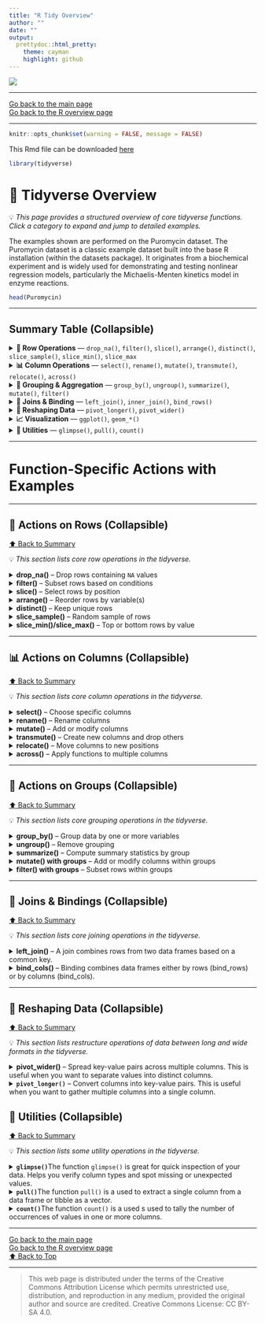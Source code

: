 ```yaml
---
title: "R Tidy Overview"
author: ""
date: ""
output: 
  prettydoc::html_pretty:
    theme: cayman
    highlight: github
---
```


![](../hanze/hanze.png)

---

[Go back to the main page](../index.html)  
[Go back to the R overview page](../R/R_01_index.html)  

---

```r
knitr::opts_chunk$set(warning = FALSE, message = FALSE) 
```

This Rmd file can be downloaded [here](./R_00_tidy_overview.Rmd)

```r
library(tidyverse)
```


# 📘 Tidyverse Overview

💡 *This page provides a structured overview of core tidyverse functions.  
Click a category to expand and jump to detailed examples.*

The examples shown are performed on the Puromycin dataset. The Puromycin dataset is a classic example dataset built into the base R installation (within the datasets package). It originates from a biochemical experiment and is widely used for demonstrating and testing nonlinear regression models, particularly the Michaelis-Menten kinetics model in enzyme reactions.

```r
head(Puromycin)
```


---

## Summary Table (Collapsible)

<details>
<summary><strong>🧩 Row Operations</strong> — `drop_na()`, `filter()`, `slice()`, `arrange()`, `distinct()`, `slice_sample()`, `slice_min()`, `slice_max`</summary>

Select, subset, or reorder rows.  
➡️ [See Row Actions ↓](#row-operations)
</details>

<details>
<summary><strong>📊 Column Operations</strong> — `select()`, `rename()`, `mutate()`, `transmute()`, `relocate()`, `across()`</summary>

Choose, rename, or transform columns.  
➡️ [See Column Actions ↓](#column-operations)
</details>

<details>
<summary><strong>🧮 Grouping & Aggregation</strong> — `group_by()`, `ungroup()`, `summarize()`, `mutate()`, `filter()`</summary>

Split data into groups and compute summaries.  
➡️ [See Group Actions ↓](#grouping)
</details>

<details>
<summary><strong>🔗 Joins & Binding</strong> — `left_join()`, `inner_join()`, `bind_rows()`</summary>

Combine multiple data frames.  
➡️ [See Join Actions ↓](#joins)
</details>

<details>
<summary><strong>🔄 Reshaping Data</strong> — `pivot_longer()`, `pivot_wider()`</summary>

Restructure data between long and wide formats.  
➡️ [See Reshaping ↓](#reshaping)
</details>

<details>
<summary><strong>📈 Visualization</strong> — `ggplot()`, `geom_*()`</summary>

Create and customize plots.  
➡️ [See Visualization ↓](#visualization)
</details>

<details>
<summary><strong>🧰 Utilities</strong> — `glimpse()`, `pull()`, `count()`</summary>

Inspect or extract data quickly.  
➡️ [See Utilities ↓](#utilities)
</details>

---


# Function-Specific Actions with Examples

---

## 🧩 Actions on Rows (Collapsible) {#row-operations}

[⬆️ Back to Summary](#tidyverse-overview)

💡 *This section lists core row operations in the tidyverse.*

<details>
<summary><strong>drop_na()</strong> – Drop rows containing `NA` values</summary>

First create a copy with an `NA` value: 

```r
Puro_with_NA <- as.tibble(Puromycin) # create a copy
Puro_with_NA[1, 2] <- NA # replace row 1, column 2 with NA
Puro_with_NA
```

And drop the row with the NA:  

```r
# Drop row with NA
Puro_with_NA %>% drop_na() 
```


</details>

<details>
<summary><strong>filter()</strong> – Subset rows based on conditions</summary>

```r
# Keep only rows where rate > 200
Puromycin %>% filter(rate > 200)
```

Selects rows that meet logical conditions. Supports multiple conditions with `&` (and) or `|` (or).  
</details>

<details>
<summary><strong>slice()</strong> – Select rows by position</summary>

```r
# Keep the first 5 rows
Puromycin %>% slice(1:5)
```

Select rows by numeric positions or helpers like `slice_head()` or `slice_tail()`.  
</details>

<details>
<summary><strong>arrange()</strong> – Reorder rows by variable(s)</summary>

```r
# Sort by rate descending
Puromycin %>% arrange(desc(rate))
```

Orders rows by one or more columns. Use `desc()` for descending order.  
</details>

<details>
<summary><strong>distinct()</strong> – Keep unique rows</summary>

```r
# Keep unique values of rate
Puromycin %>% distinct(rate)
```

Removes duplicate rows based on one or more columns.  
</details>

<details>
<summary><strong>slice_sample()</strong> – Random sample of rows</summary>

```r
# Randomly sample 3 rows
Puromycin %>% slice_sample(n = 3)
```

Randomly selects rows; can sample fractionally with `prop`.  
</details>

<details>
<summary><strong>slice_min()/slice_max()</strong> – Top or bottom rows by value</summary>

```r
# 3 rows with highest rate
Puromycin %>% slice_max(rate, n = 3)
```

Select rows with minimum or maximum values of a variable.  
</details>

---

## 📊 Actions on Columns (Collapsible) {#column-operations}

[⬆️ Back to Summary](#tidyverse-overview)

💡 *This section lists core column operations in the tidyverse.*

<details>
<summary><strong>select()</strong> – Choose specific columns</summary>

```r
# Select columns conc and rate
Puromycin %>% select(conc, rate)
```

Keeps only the specified columns. Can use helper functions like `starts_with()`, `ends_with()`, or `contains()`.  
</details>

<details>
<summary><strong>rename()</strong> – Rename columns</summary>

```r
# Rename conc to conc_ppm
Puromycin %>% rename(conc_ppm = conc)
```

Changes column names without altering the data.  
</details>

<details>
<summary><strong>mutate()</strong> – Add or modify columns</summary>

```r
# Add a new column rate_per_conc
Puromycin %>% mutate(rate_per_conc = rate / conc)
```

Creates new columns or modifies existing ones using expressions.  
</details>

<details>
<summary><strong>transmute()</strong> – Create new columns and drop others</summary>

```r
# Keep only rate_per_conc column
Puromycin %>% transmute(rate_per_conc = rate / conc)
```

Generates new columns and drops all others in the output.  
</details>

<details>
<summary><strong>relocate()</strong> – Move columns to new positions</summary>

```r
# Move state column to the first position
Puromycin %>% relocate(state, .before = 1)
```

Reorders columns without changing data.  
</details>

<details>
<summary><strong>across()</strong> – Apply functions to multiple columns</summary>

```r
# Convert all numeric columns to log scale
Puromycin %>% mutate(across(where(is.numeric), log))
```

Applies a function across selected columns, often used inside `mutate()` or `summarize()`.  
</details>

---

## 🧮 Actions on Groups (Collapsible) {#grouping}

[⬆️ Back to Summary](#tidyverse-overview)

💡 *This section lists core grouping operations in the tidyverse.*

<details>
<summary><strong>group_by()</strong> – Group data by one or more variables</summary>

```r
# Group by conc
Puromycin %>% group_by(conc)
```

Creates groups in the data for subsequent summarization or manipulation.  
</details>

<details>
<summary><strong>ungroup()</strong> – Remove grouping</summary>

```r
# Remove grouping
Puromycin %>% group_by(conc) %>% ungroup()
```

Removes existing groups, returning data to normal ungrouped structure.  
</details>

<details>
<summary><strong>summarize()</strong> – Compute summary statistics by group</summary>

```r
# Average rate by conc
Puromycin %>% group_by(conc) %>% summarize(avg_rate = mean(rate))
```

Aggregates data within each group to produce summary statistics. Often combined with `group_by()`.  
</details>

<details>
<summary><strong>mutate() with groups</strong> – Add or modify columns within groups</summary>

```r
# Compute rank of rate within each conc group
Puromycin %>% group_by(conc) %>% mutate(rank_rate = rank(rate))
```

Performs column transformations separately within each group.  
</details>

<details>
<summary><strong>filter() with groups</strong> – Subset rows within groups</summary>

```r
# Keep top 1 rate rows within each conc group
Puromycin %>% group_by(conc) %>% slice_max(rate, n = 1)
```

Allows row selection within each group, keeping group-wise logic intact.  
</details>

---

## 🔗 Joins & Bindings (Collapsible) {#joins}

[⬆️ Back to Summary](#tidyverse-overview)

💡 *This section lists core joining operations in the tidyverse.*

<details>
<summary><strong>left_join()</strong> – A join combines rows from two data frames based on a common key.</summary>

```r

# Create a copy of puromycin
puromycin <- as_tibble(Puromycin)
head(puromycin)
```

```r
# Create a second dataset with additional info
treatment_info <- tibble(
  state = c("treated", "untreated"),
  description = c("Received Puromycin", "Control group")
)
head(treatment_info)
```


```r
# Left join: add treatment descriptions
left_join(puromycin, treatment_info, by = "state")
```

Thus:  

- `Left_join(puromycin, treatment_info, by = "state")` merges the description column into the puromycin dataset by matching the state column.  
- Every row in puromycin keeps its original data. The description column is added based on the matching state.  

</details>


<details>
<summary><strong>bind_cols()</strong> – Binding combines data frames either by rows (bind_rows) or by columns (bind_cols).</summary>

```r
# Split Puromycin into two groups
treated <- puromycin %>% filter(state == "treated")
untreated <- puromycin %>% filter(state == "untreated")

treated # Show treated, 12 rows
```

```r
# Row binding: recombine after filtering
bind_rows(treated, untreated) # now 23 rows
```



```r
# Column binding: add an extra column
extra_info <- tibble(source = rep("Lab A", nrow(puromycin)))
extra_info
```

```r
bind_cols(puromycin, extra_info) # Columns bound
```

Thus:  
- `bind_rows()` is for stacking datasets vertically (more rows).  
- `bind_cols()` is for combining datasets horizontally (more columns).  

</details>

---

## 🔄 Reshaping Data (Collapsible) {#reshaping}

[⬆️ Back to Summary](#tidyverse-overview)

💡 *This section lists restructure operations of data between long and wide formats in the tidyverse.*

<details>
<summary><strong>pivot_wider()</strong> – Spread key-value pairs across multiple columns. This is useful when you want to separate values into distinct columns.</summary>

First create an extra column with replicates:  

```r
Puromycin_reps <- Puromycin %>%
  mutate(replicate = rep(1:2, length.out = n()))
Puromycin_reps
```

Now make the data wide:  

```r
Puromycin_wide <- Puromycin_reps %>% pivot_wider(names_from = replicate, values_from = rate)
Puromycin_wide
```

</details>

<details>
<summary><strong>`pivot_longer()`</strong> – Convert columns into key-value pairs. This is useful when you want to gather multiple columns into a single column.</summary>

```r
Puromycin_long <- Puromycin_wide %>% pivot_longer(cols = c("1", "2"),
             names_to = "replicate", values_to = "rate"
)
Puromycin_long
```


</details>

## 🧰 Utilities (Collapsible) {#utilities}

[⬆️ Back to Summary](#tidyverse-overview)

💡 *This section lists some utility operations in the tidyverse.*

<details>
<summary><strong>`glimpse()`</strong>The function `glimpse()` is great for quick inspection of your data. Helps you verify column types and spot missing or unexpected values.</summary>

```r
glimpse(Puromycin)
```
</details>

<details>
<summary><strong>`pull()`</strong>The function `pull()` is a used to extract a single column from a data frame or tibble as a vector.</summary>

```r
Puromycin %>% pull(rate)
```

</details>

<details>
<summary><strong>`count()`</strong>The function `count()` is a used s used to tally the number of occurrences of values in one or more columns.</summary>

```r
Puromycin %>% count(state)
```


</details>

---

[Go back to the main page](../index.html)  
[Go back to the R overview page](../R/R_01_index.html)  
<a href="#top">⬆️ Back to Top</a>  

---


>This web page is distributed under the terms of the Creative Commons Attribution License which permits unrestricted use, distribution, and reproduction in any medium, provided the original author and source are credited.
>Creative Commons License: CC BY-SA 4.0.

